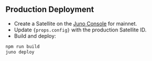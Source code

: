 
## Production Deployment

- Create a Satellite on the [Juno Console](https://console.juno.build) for mainnet.
- Update <code>{props.config}</code> with the production Satellite ID.
- Build and deploy:

```bash
npm run build
juno deploy
```
